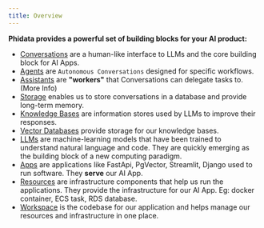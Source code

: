 ```yaml
---
title: Overview
---
```


**Phidata provides a powerful set of building blocks for your AI product:**

- [Conversations](/blocks/conversation/introduction) are a human-like interface to LLMs and the core building block for AI Apps.
- [Agents](/blocks/agent/introduction) are `Autonomous Conversations` designed for specific workflows.
- [Assistants](/blocks/assistant/introduction) are **"workers"** that Conversations can delegate tasks to. (<Tooltip tip="Unlike Agents, Assistants run in a separate process and are given tasks to complete. Think of the Conversation as a project manager that delegates tasks to an Assistant. The Assistants completes the task and returns the result to the Conversation.">More Info</Tooltip>)
- [Storage](/blocks/storage/introduction) enables us to store conversations in a database and provide long-term memory.
- [Knowledge Bases](/blocks/kb/introduction) are information stores used by LLMs to improve their responses.
- [Vector Databases](/blocks/vectordb/introduction) provide storage for our knowledge bases.
- [LLMs](/blocks/llm/introduction) are machine-learning models that have been trained to understand natural language and code. They are quickly emerging as the building block of a new computing paradigm.
- [Apps](/blocks/app/introduction) are applications like FastApi, PgVector, Streamlit, Django used to run software. They **serve** our AI App.
- [Resources](/blocks/resource/introduction) are infrastructure components that help us run the applications. They provide the infrastructure for our AI App. Eg: docker container, ECS task, RDS database.
- [Workspace](/blocks/workspace/introduction) is the codebase for our application and helps manage our resources and infrastructure in one place.
